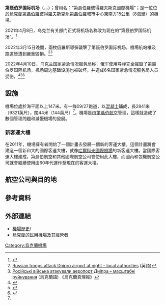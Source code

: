 {{翻译请求|}}{{Airport infobox
| airport_name     = 第聶伯羅國際機場<br>
| nativename       = Міжнародний аеропорт «Дніпро»<br>（乌克兰语）<br><br/>Междунаро́дный аэропо́рт «Днепр»<br>（俄语）
| photo            = Main terminal at Dnipropetrovsk International Airport.jpg
| photosize        = 250px
| caption          =
| IATA             = DNK
| ICAO             = UKDD
| FAA              = 
| LID              = 
| type             = 民用
| run by           = [[第聶伯航空|第聶伯航空]]
| city             = {{UKR}}[[第聶伯羅|第聶伯羅]]
| distance_to_city =
| elevation        = 481英尺/147米
| hub              =[[第聶伯航空|第聶伯航空]]
| opened           = 
| closed           = 
| website          = 
| location         = {{UKR}}第聶伯羅
| coordinates      = {{coord|48|21|26|N|35|06|02|E|type:airport}}
| runway1_heading  = 09/27
| runway1_feet     = 9,320
| runway1_meter    = 2,841
| runway1_surface  = [[混凝土|混凝土]]
| footnotes        = 來源：[[DAFIF|DAFIF]]<ref name="WAD">[http://www.worldaerodata.com/wad.cgi?airport=UKDD UKDD機場資訊]於[[DAFIF|DAFIF]] （2006年10月生效）</ref><ref name="GCM">{{GCM|DNK|source=DAFIF}}</ref>
}}

'''第聂伯罗国际机场'''（{{lang-ua|Міжнародний аеропорт «Дніпро»}}，{{lang-ru|Междунаро́дный аэропо́рт «Днепр»}}，{{airport codes|DNK|UKDD}}）；曾用名：“第聶伯羅彼得羅夫斯克國際機場”；是一位位於[[烏克蘭|烏克蘭]][[第聶伯羅彼得羅夫斯克州|第聶伯羅彼得羅夫斯克州]][[第聶伯羅|第聶伯羅]]城市中心東南方15公里（8海里）的機場。

2021年4月8日，乌克兰有关部门正式将机场名称改为现在的“第聂伯罗国际机场”。<ref>{{Cite web|title=Аеропорт у Дніпрі офіційно змінив назву|url=https://www.ukrinform.ua/rubric-regions/3223549-aeroport-u-dnipri-oficijno-zminiv-nazvu-kriklij.html|access-date=2022-04-11|work=www.ukrinform.ua|language=uk}}</ref>

2022年3月15日晚間，兩枚俄羅斯導彈襲擊了第聂伯罗国际机场，機場航站樓及跑道皆遭到嚴重毀損。<ref>[https://en.interfax.com.ua/news/general/813582.html Russian troops attack Dnipro airport at night – local authorities] {{Wayback|url=https://en.interfax.com.ua/news/general/813582.html |date=20220316015851 }} (英語)</ref><ref>[https://www.pravda.com.ua/news/2022/03/15/7331508/ Російські війська атакували аеропорт Дніпра – масштабні руйнування] {{Wayback|url=https://www.pravda.com.ua/news/2022/03/15/7331508/ |date=20220316103023 }} (烏克蘭語) 《烏克蘭真理報》</ref>

2022年4月10日，乌克兰国家紧急情况服务局称，俄军使用导弹完全摧毁了第聂伯罗国际机场，机场周边基础设施也被破坏，并造成6名国家紧急情况服务局人员受伤。<ref>{{Cite web|title=乌克兰国家紧急情况服务局：第聂伯罗机场被完全炸毁|url=https://www.thepaper.cn/newsDetail_forward_17549937|access-date=2022-04-11|date=2022-04-11|work=澎湃新闻|language=zh-cn}}</ref><ref>{{Cite web|title=乌克兰国家紧急情况服务局：第聂伯罗机场被完全炸毁|url=https://world.huanqiu.com/article/47YQrDYsMqG|access-date=2022-04-11|date=2022-04-10|work=环球网|language=zh-cn}}</ref><ref>{{Cite web|title=烏方稱第聶伯羅機場被俄軍導彈完全摧毀|url=https://news.rthk.hk/rthk/ch/component/k2/1643358-20220411.htm?|access-date=2022-04-11|date=2022-04-11|work=香港电台网站|language=zh-hk}}</ref>

==設施==
機場位處於海平面以上147米。有一條09/27跑道，以[[混凝士|混凝士]]鋪成，長2841米（9321英尺），闊44米（144英尺）<ref name="WAD" />。機場是由[[第聶伯航空|第聶伯航空]]管理，這樣就造成了數個管理問題和減慢機場的發展。

===新客運大樓===
在2011年，機場擁有者開始了一個計畫去發展一個新的客運大樓。這個計畫將會建造一個新和大的國際客運大樓，就像[[哈爾科夫國際機場|哈爾科夫國際機場]]的新客運大樓。當國際客運大樓建成，第聶伯航空和其他國際航空公司會使用此大樓，而國內和包機航空公司就會繼續使用由60年代運作至現在的客運大樓。

==航空公司與目的地==
{{Airport-dest-list
| [[奧地利航空|奧地利航空]] | 維也納
| [[第聶伯航空|第聶伯航空]] | 安塔利亞、洪加達、基輔—鮑里斯波爾、第比利斯、沙姆沙伊赫
| {{link-en|葉林航空|Ellinair}}|
| [[土耳其航空|土耳其航空]] | 伊斯坦布爾—阿塔圖爾克
| [[烏克蘭國際航空|烏克蘭國際航空]] | 基輔—鮑里斯波爾
}}

==參考資料==
{{reflist}}

==外部連結==
* [https://web.archive.org/web/20081007165636/http://www.dniproavia.com/view.aspx?id=5&lang=1 機場歷史]{{ru}}/{{uk}}
* [http://www.ukraviatrans.gov.ua/airports.html 烏克蘭的民用機場及其經營者] {{Wayback|url=http://www.ukraviatrans.gov.ua/airports.html |date=20110827071803 }}{{uk}}

{{烏克蘭機場}}

[[Category:烏克蘭機場|Category:烏克蘭機場]]